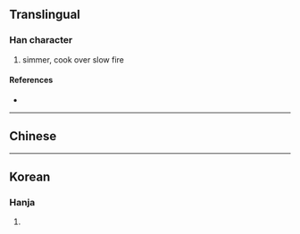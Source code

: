 {{character info}}
==Translingual==

===Han character===
{{Han char|rn=86|rad=火|as=21|sn=25|four=|canj=FSEI|ids=⿰火屬}}

# simmer, cook over slow fire

====References====
* {{Han ref|kx=0688.140|dkj=19636|dj=1099.290|hdz=32250.190|uh=7225|ud=29221}}

----

==Chinese==
{{zh-see|燭|a}}

----

==Korean==

===Hanja===
{{ko-hanja|hangeul=촉|eumhun=|rv=chok|mr=ch'ok|y=chok}}

# {{rfdef|ko|sort=火21}}